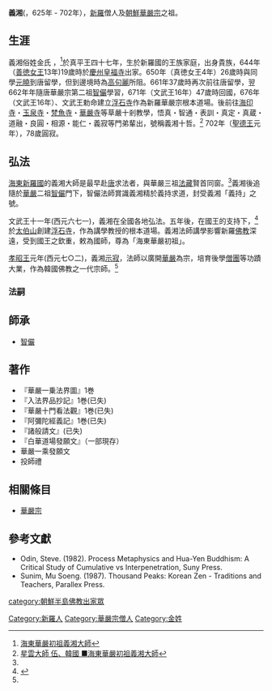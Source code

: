 {{Refimprove|time=2019-10-16T18:29Z}}
{{Infobox Buddhist
| name =義湘
| image =
| imagesize =
| caption = 
| birth_date =625年
| birth_place =[[新羅|新羅]][[雞林_(慶州市)|雞林]](今朝鲜慶尚北道慶州)
| death_date = 702年
| death_place =
| residence =
| prizes =
| citizenship =
| nationality = 
| known_for = 開創韓國[[華嚴宗|華嚴宗]]
| school = [[華嚴宗|華嚴宗]]
| callsign  = 
| title = 海東華嚴初祖
| deity =
| education = 
| work_institution = 
| advisor =[[智儼|智儼]] 
| students =
| publication =《華嚴一乗法界圖》1巻、《入法界品抄記》1巻(已失)、《華嚴十門看法觀》1巻(已失)、《阿彌陀經義記》1巻(已失)、《諸般請文》(已失)、《白華道場發願文》（一部現存）、《華嚴一乘發願文》、《投師禮》 
| publication_translate = 
| incarnation_from =
| reincarnation_to = 
| successor =
| footnotes =
}}

{{佛教}}

'''義湘'''({{lang-ko|의상}}，625年 - 702年），[[新羅|新羅]]僧人及[[朝鮮|朝鮮]][[華嚴宗|華嚴宗]]之祖。

==生涯==
義湘俗姓金氏 ，<ref name="義湘大師">[http://www.masterhsingyun.org.tw/article/article.jsp?index=90&item=100&bookid=2c907d49459794fd0145a64915e801a3&ch=5&se=4&f=1  海東華嚴初祖義湘大師]</ref>於真平王四十七年，生於新羅國的王族家庭，出身貴族，644年（[[善徳女王|善徳女王]]13年)19歲時於[[慶州|慶州]][[皇福寺|皇福寺]]出家。650年（真徳女王4年）26歲時與同學[[元曉|元曉]]到唐留學，但到邊境時為[[高句麗|高句麗]]所阻。661年37歲時再次前往唐留學，翌662年年隨唐華嚴宗第二祖[[智儼|智儼]]學習，671年（文武王16年）47歲時回國，676年（文武王16年）、文武王勅命建立[[浮石寺|浮石寺]]作為新羅華嚴宗根本道場。後前往[[海印寺|海印寺]]・[[玉泉寺|玉泉寺]]・[[梵魚寺|梵魚寺]]・[[華嚴寺|華嚴寺]]等草嚴十剎教學，悟真・智通・表訓・真定・真蔵・道融・良圓・相源・能仁・義寂等門弟輩出，號稱義湘十哲。<REF>[http://www.masterhsingyun.org/article/article.jsp?index=90&item=100&bookid=2c907d49459794fd0145a64915e801a3&ch=5&se=4&f=1 星雲大師 伍、韓國 ■海東華嚴初祖義湘大師]</REF>
702年（[[聖德王|聖德王]]元年），78歲圓寂。

==弘法==
[[海東|海東]][[新羅國|新羅國]]的義湘大師是最早赴[[唐|唐]]求法者，與華嚴三祖[[法藏|法藏]]賢首同窗。<ref name="義湘大師"/>義湘後追隨於[[華嚴|華嚴]]二祖[[智儼|智儼]]門下，智儼法師賞識義湘精於義持求道，封受義湘「義持」之號。

文武王十一年(西元六七一)，義湘在全國各地弘法。五年後，在國王的支持下，<ref name="海東華嚴初祖">{{Cite web |url=http://ftp4.budaedu.org/ghosa4/C038/T062C/ref/T062C_004.pdf |title=《註華嚴法界觀門》卷1 |accessdate=2020-04-26 |archive-date=2019-12-31 |archive-url=https://web.archive.org/web/20191231120117/http://ftp4.budaedu.org/ghosa4/C038/T062C/ref/T062C_004.pdf |dead-url=no }}</ref>於[[太伯山|太伯山]]創建[[浮石寺|浮石寺]]，作為講學教授的根本道場。義湘法師講學影響新羅[[佛教|佛教]]深遠，受到國王之欽重，敕為國師，尊為「海東華嚴初祖」。

[[孝昭王|孝昭王]]元年(西元七○二)，義湘[[示寂|示寂]]，法師以廣開[[華嚴|華嚴]]為宗，培育後學[[僧團|僧團]]等功蹟大業，作為韓國佛教之一代宗師。<ref name="海東華嚴初祖"/>

===法嗣===
==師承==
*[[智儼|智儼]]

==著作==
*『華嚴一乗法界圖』1巻
*『入法界品抄記』1巻(已失)
*『華嚴十門看法觀』1巻(已失)
*『阿彌陀經義記』1巻(已失)
*『諸般請文』(已失)
*『白華道場發願文』（一部現存）
*華嚴一乘發願文
*投師禮

==相關條目==
*[[華嚴宗|華嚴宗]]

==參考文獻==
{{refbegin}}
*Odin, Steve. (1982). Process Metaphysics and Hua-Yen Buddhism: A Critical Study of Cumulative vs Interpenetration, Suny Press.
*Sunim, Mu Soeng. (1987). Thousand Peaks: Korean Zen - Traditions and Teachers, Parallex Press.
{{refend}}

{{Authority control}}
[[category:朝鮮半島佛教出家眾|category:朝鮮半島佛教出家眾]]
[[Category:新羅人|Category:新羅人]]
[[Category:華嚴宗僧人|Category:華嚴宗僧人]]
[[Category:金姓|Category:金姓]]